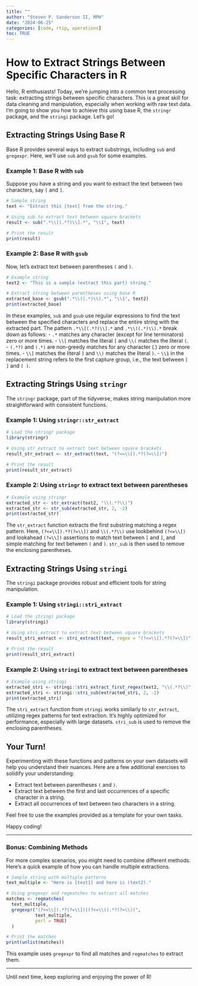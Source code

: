 ```yaml
---
title: ""
author: "Steven P. Sanderson II, MPH"
date: "2024-06-25"
categories: [code, rtip, operations]
toc: TRUE
---
```


# How to Extract Strings Between Specific Characters in R

Hello, R enthusiasts! Today, we’re jumping into a common text processing task: extracting strings between specific characters. This is a great skill for data cleaning and manipulation, especially when working with raw text data. I'm going to show you how to achieve this using base R, the `stringr` package, and the `stringi` package. Let's go!

## Extracting Strings Using Base R

Base R provides several ways to extract substrings, including `sub` and `gregexpr`. Here, we'll use `sub` and `gsub` for some examples.

### Example 1: Base R with `sub`
Suppose you have a string and you want to extract the text between two characters, say `[` and `]`.

```r
# Sample string
text <- "Extract this [text] from the string."

# Using sub to extract text between square brackets
result <- sub(".*\\[(.*?)\\].*", "\\1", text)

# Print the result
print(result)
```

### Example 2: Base R with `gsub`
Now, let's extract text between parentheses `(` and `)`.

```r
# Example string
text2 <- "This is a sample (extract this part) string."

# Extract string between parentheses using base R
extracted_base <- gsub(".*\\((.*)\\).*", "\\1", text2)
print(extracted_base)
```

In these examples, `sub` and `gsub` use regular expressions to find the text between the specified characters and replace the entire string with the extracted part. The pattern `.*\\[(.*?)\\].*` and `.*\\((.*)\\).*` break down as follows:
- `.*` matches any character (except for line terminators) zero or more times.
- `\\[` matches the literal `[` and `\\(` matches the literal `(`.
- `(.*?)` and `(.*)` are non-greedy matches for any character (.) zero or more times.
- `\\]` matches the literal `]` and `\\)` matches the literal `)`.
- `\\1` in the replacement string refers to the first capture group, i.e., the text between `[ ]` and `( )`.

## Extracting Strings Using `stringr`

The `stringr` package, part of the tidyverse, makes string manipulation more straightforward with consistent functions.

### Example 1: Using `stringr::str_extract`

```r
# Load the stringr package
library(stringr)

# Using str_extract to extract text between square brackets
result_str_extract <- str_extract(text, "(?<=\\[).*?(?=\\])")

# Print the result
print(result_str_extract)
```

### Example 2: Using `stringr` to extract text between parentheses

```r
# Example using stringr
extracted_str <- str_extract(text2, "\\(.*?\\)")
extracted_str <- str_sub(extracted_str, 2, -2)
print(extracted_str)
```

The `str_extract` function extracts the first substring matching a regex pattern. Here, `(?<=\\[).*?(?=\\])` and `\\(.*?\\)` use lookbehind `(?<=\\[)` and lookahead `(?=\\])` assertions to match text between `[` and `]`, and simple matching for text between `(` and `)`. `str_sub` is then used to remove the enclosing parentheses.

## Extracting Strings Using `stringi`

The `stringi` package provides robust and efficient tools for string manipulation.

### Example 1: Using `stringi::stri_extract`

```r
# Load the stringi package
library(stringi)

# Using stri_extract to extract text between square brackets
result_stri_extract <- stri_extract(text, regex = "(?<=\\[).*?(?=\\])")

# Print the result
print(result_stri_extract)
```

### Example 2: Using `stringi` to extract text between parentheses

```r

# Example using stringi
extracted_stri <- stringi::stri_extract_first_regex(text2, "\\(.*?\\)")
extracted_stri <- stringi::stri_sub(extracted_stri, 2, -2)
print(extracted_stri)
```

The `stri_extract` function from `stringi` works similarly to `str_extract`, utilizing regex patterns for text extraction. It’s highly optimized for performance, especially with large datasets. `stri_sub` is used to remove the enclosing parentheses.

## Your Turn!

Experimenting with these functions and patterns on your own datasets will help you understand their nuances. Here are a few additional exercises to solidify your understanding:

*    Extract text between parentheses `(` and `)`.
*    Extract text between the first and last occurrences of a specific character in a string.
*    Extract all occurrences of text between two characters in a string.

Feel free to use the examples provided as a template for your own tasks. 

Happy coding!

---

### Bonus: Combining Methods

For more complex scenarios, you might need to combine different methods. Here’s a quick example of how you can handle multiple extractions.

```r
# Sample string with multiple patterns
text_multiple <- "Here is [text1] and here is (text2)."

# Using gregexpr and regmatches to extract all matches
matches <- regmatches(
  text_multiple, 
  gregexpr("(?<=\\[).*?(?=\\])|(?<=\\().*?(?=\\))", 
           text_multiple, 
           perl = TRUE)
  )

# Print the matches
print(unlist(matches))
```

This example uses `gregexpr` to find all matches and `regmatches` to extract them.

---

Until next time, keep exploring and enjoying the power of R!